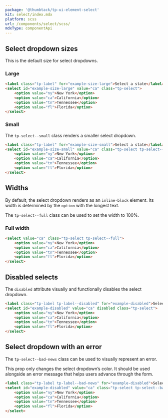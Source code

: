 ```yaml
---
package: '@thumbtack/tp-ui-element-select'
kit: select/index.mdx
platform: scss
url: /components/select/scss/
mdxType: componentApi
---
```



## Select dropdown sizes

This is the default size for select dropdowns.

### Large

```html
<label class="tp-label" for="example-size-large">Select a state</label>
<select id="example-size-large" value="ca" class="tp-select">
    <option value="ny">New York</option>
    <option value="ca">California</option>
    <option value="tn">Tennessee</option>
    <option value="fl">Florida</option>
</select>
```

### Small

The `tp-select--small` class renders a smaller select dropdown.

```html
<label class="tp-label" for="example-size-small">Select a state</label>
<select id="example-size-small" value="ca" class="tp-select tp-select--small">
    <option value="ny">New York</option>
    <option value="ca">California</option>
    <option value="tn">Tennessee</option>
    <option value="fl">Florida</option>
</select>
```

## Widths

By default, the select dropdown renders as an `inline-block` element. Its width is determined by the `option` with the longest text.

The `tp-select--full` class can be used to set the width to 100%.

### Full width

```html
<select value="ca" class="tp-select tp-select--full">
    <option value="ny">New York</option>
    <option value="ca">California</option>
    <option value="tn">Tennessee</option>
    <option value="fl">Florida</option>
</select>
```

## Disabled selects

The `disabled` attribute visually and functionally disables the select dropdown.

```html
<label class="tp-label tp-label--disabled" for="example-disabled">Select a state</label>
<select id="example-disabled" value="ca" disabled class="tp-select">
    <option value="ny">New York</option>
    <option value="ca">California</option>
    <option value="tn">Tennessee</option>
    <option value="fl">Florida</option>
</select>
```

## Select dropdown with an error

The `tp-select--bad-news` class can be used to visually represent an error.

This prop only changes the select dropdown’s color. It should be used alongside an error message that helps users advance through the form.

```html
<label class="tp-label tp-label--bad-news" for="example-disabled">Select a state</label>
<select id="example-disabled" value="ca" class="tp-select tp-select--bad-news">
    <option value="ny">New York</option>
    <option value="ca">California</option>
    <option value="tn">Tennessee</option>
    <option value="fl">Florida</option>
</select>
```
